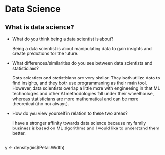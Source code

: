 # Data Science

## What is data science?

-   What do you think being a data scientist is about?

    Being a data scientist is about manipulating data to gain insights and create predictions for the future.


-   What differences/similarities do you see between data scientists and statisticians?

    Data scientists and statisticians are very similar. They both utilize data to find insights, and they both use programmaning as their main tool. However, data scientists overlap a little more with engineering in that ML technologies and other AI methodologies fall under their wheelhouse, whereas statisticians are more mathematical and can be more theoretical (tho not always).

-   How do you view yourself in relation to these two areas?

    I have a stronger affinity towards data science because my family business is based on ML algorithms and I would like to understand them better.
    
##

y <- density(iris$Petal.Width)